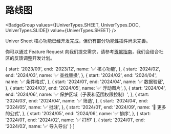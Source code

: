 
# 路线图

<BadgeGroup values={[UniverTypes.SHEET, UniverTypes.DOC, UniverTypes.SLIDE]} value={UniverTypes.SHEET} />

<Callout type="info" emoji="ℹ️">
  Univer Sheet 核心功能已经开发完成，但仍有部分功能性插件尚未完善。
</Callout>

你可以通过 Feature Request 向我们提交需求，请参考[贡献指南](/guides/sheet/contributing)，我们会结合社区的反馈调整开发计划。

  {
    start: '2023/09',
    end: '2023/12',
    name: '✅ 核心功能',
  },
  {
    start: '2024/02',
    end: '2024/03',
    name: '✅ 查找替换',
  },
  {
    start: '2024/02',
    end: '2024/04',
    name: '✅ 条件格式',
  },
  {
    start: '2024/01',
    end: '2024/04',
    name: '✅ 数据验证',
  },
  {
    start: '2024/03',
    end: '2024/05',
    name: '✅ 浮动图片',
  },
  {
    start: '2024/04',
    end: '2024/06',
    name: '✅ 保护区域（子表和范围权限控制）',
  },
  {
    start: '2024/03',
    end: '2024/04',
    name: '✅ 筛选',
  },
  {
    start: '2024/04',
    end: '2024/05',
    name: '✅ 批注',
  },
  {
    start: '2024/01',
    end: '2024/09',
    name: '🏃 更多的公式',
  },
  {
    start: '2024/05',
    end: '2024/06',
    name: '✅ 排序',
  },
  {
    start: '2024/01',
    end: '2024/02',
    name: '✅ 打印'
  },
  {
    start: '2024/01',
    end: '2024/03',
    name: '✅ 导入导出'
  }
]

<Roadmap data={data} />
